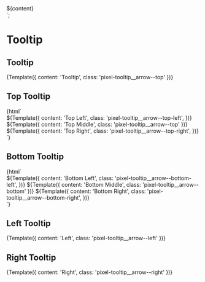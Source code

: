 
<Meta title="Atoms/Tooltip" />

  <div class="pixel-tooltip">
    <div class="pixel-tooltip__arrow ${args.class}"></div>
    <div class="pixel-tooltip__wrapper">${content}</div>
  </div>
`;

# Tooltip

## Tooltip

<Canvas>
  <Story name="Default">{Template({ content: 'Tooltip', class: 'pixel-tooltip__arrow--top' })}</Story>
</Canvas>

## Top Tooltip

<Canvas>
  <Story name="Top">
    {html`<div>
      ${Template({
        content: 'Top Left',
        class: 'pixel-tooltip__arrow--top-left',
      })} ${Template({ content: 'Top Middle', class: 'pixel-tooltip__arrow--top' })} ${Template({
        content: 'Top Right',
        class: 'pixel-tooltip__arrow--top-right',
      })}
    </div>`}
  </Story>
</Canvas>

## Bottom Tooltip

<Canvas>
  <Story name="Bottom">
    {html`<div>
      ${Template({
        content: 'Bottom Left',
        class: 'pixel-tooltip__arrow--bottom-left',
      })} ${Template({ content: 'Bottom Middle', class: 'pixel-tooltip__arrow--bottom' })} ${Template({
        content: 'Bottom Right',
        class: 'pixel-tooltip__arrow--bottom-right',
      })}
    </div>`}
  </Story>
</Canvas>

## Left Tooltip

<Canvas>
  <Story name="Left">{Template({ content: 'Left', class: 'pixel-tooltip__arrow--left' })}</Story>
</Canvas>

## Right Tooltip

<Canvas>
  <Story name="Right">{Template({ content: 'Right', class: 'pixel-tooltip__arrow--right' })}</Story>
</Canvas>
